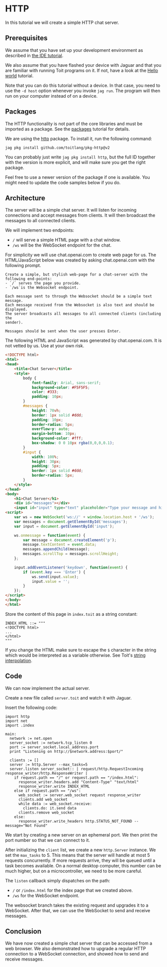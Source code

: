 # HTTP
In this tutorial we will create a simple HTTP chat server.

## Prerequisites
We assume that you have set up your development environment as described
in [the IDE tutorial](../../setup/ide).

We also assume that you have flashed your device with Jaguar and that
you are familiar with running Toit programs on it.
If not, have a look at the [Hello world](../../setup/firstprogram) tutorial.

Note that you can do this tutorial without a device. In that case,
you need to use the `-d host` option whenever you invoke
`jag run`. The program will then run on your computer instead of on
a device.

## Packages
The HTTP functionality is not part of the core libraries and must be
imported as a package. See the [packages](../../setup/packages)
tutorial for details.

We are using the [http](https://pkg.toit.io/package/github.com%2Ftoitlang%2Fpkg-http@v2)
package. To install it, run the following command:

``` shell
jag pkg install github.com/toitlang/pkg-http@v2
```

<Note>

You can probably just write `jag pkg install http`, but the full ID together
with the version is more explicit, and will make sure you get the right package.

Feel free to use a newer version of the package if one is available. You
might need to update the code samples below if you do.

</Note>

## Architecture
The server will be a simple chat server. It will listen for incoming
connections and accept messages from clients. It will then broadcast
the messages to all connected clients.

We will implement two endpoints:
- `/` will serve a simple HTML page with a chat window.
- `/ws` will be the WebSocket endpoint for the chat.

For simplicity we will use chat.openai.com to create web page for
us. The HTML/JavaScript below was created by asking
chat.openai.com with the following prompt.

``` text
Create a simple, but stylish web-page for a chat-server with the following end-points:
- `/` serves the page you provide.
- `/ws`is the Websocket endpoint.

Each message sent to through the Websocket should be a simple text message.
Each message received from the Websocket is also text and should be displayed.
The server broadcasts all messages to all connected clients (including the
sender).

Messages should be sent when the user presses Enter.
```

The following HTML and JavaScript was generated by chat.openai.com. It is
not vetted by us. Use at your own risk.

``` html
<!DOCTYPE html>
<html>
<head>
    <title>Chat Server</title>
    <style>
        body {
            font-family: Arial, sans-serif;
            background-color: #F5F5F5;
            color: #333;
            padding: 10px;
        }
        #messages {
            height: 70vh;
            border: 1px solid #ddd;
            padding: 10px;
            border-radius: 5px;
            overflow-y: auto;
            margin-bottom: 10px;
            background-color: #fff;
            box-shadow: 0 0 10px rgba(0,0,0,0.1);
        }
        #input {
            width: 100%;
            height: 30px;
            padding: 5px;
            border: 1px solid #ddd;
            border-radius: 5px;
        }
    </style>
</head>
<body>
    <h1>Chat Server</h1>
    <div id="messages"></div>
    <input id="input" type="text" placeholder="Type your message and hit Enter...">
<script>
    var ws = new WebSocket('ws://' + window.location.host + '/ws');
    var messages = document.getElementById('messages');
    var input = document.getElementById('input');

    ws.onmessage = function(event) {
        var message = document.createElement('p');
        message.textContent = event.data;
        messages.appendChild(message);
        messages.scrollTop = messages.scrollHeight;
    };

    input.addEventListener('keydown', function(event) {
        if (event.key === 'Enter') {
            ws.send(input.value);
            input.value = '';
        }
    });
</script>
</body>
</html>
```

Store the content of this page in `index.toit` as a string constant:

<!-- CODE FILENAME index.toit -->
``` toit
INDEX_HTML ::= """
<!DOCTYPE html>
...
</html>
"""
```
If you change the HTML make sure to escape the `$` character in the string
which would be interpreted as a variable otherwise. See Toit's
[string interpolation](../../../language/strings#string-interpolation).

## Code
We can now implement the actual server.

Create a new file called `server.toit` and watch it with Jaguar.

Insert the following code:

<!-- RESET CODE -->
<!-- ANALYZE CODE -->
``` toit
import http
import net
import .index

main:
  network := net.open
  server_socket := network.tcp_listen 0
  port := server_socket.local_address.port
  print "Listening on http://$network.address:$port/"

  clients := []
  server := http.Server --max_tasks=5
  server.listen server_socket:: | request/http.RequestIncoming response_writer/http.ResponseWriter |
    if request.path == "/" or request.path == "/index.html":
      response_writer.headers.add "Content-Type" "text/html"
      response_writer.write INDEX_HTML
    else if request.path == "/ws":
      web_socket := server.web_socket request response_writer
      clients.add web_socket
      while data := web_socket.receive:
        clients.do: it.send data
      clients.remove web_socket
    else:
      response_writer.write_headers http.STATUS_NOT_FOUND --message="Not Found"
```

We start by creating a new server on an ephemeral port. We then print
the port number so that we can connect to it.

After initializing the `client` list, we create a new `http.Server`
instance. We set the `max_tasks` to 5. This means that the server will
handle at most 5 requests concurrently. If more requests arrive, they
will be queued until a task becomes available. On a normal desktop
computer, this number can be much higher, but on a microcontroller, we
need to be more careful.

The `listen` callback simply dispatches on the path:
- `/` or `/index.html` for the index page that we created above.
- `/ws` for the WebSocket endpoint.

The websocket branch takes the existing request and upgrades it to a
WebSocket. After that, we can use the WebSocket to send and receive
messages.

## Conclusion
We have now created a simple chat server that can be accessed from a
web browser. We also demonstrated how to upgrade a regular HTTP
connection to a WebSocket connection, and showed how to send and
receive messages.
